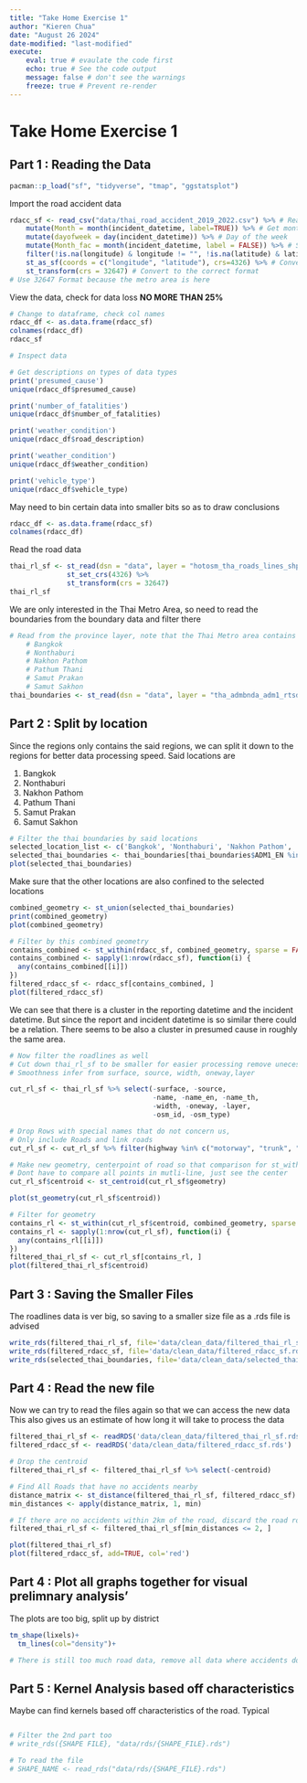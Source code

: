 ```yaml
---
title: "Take Home Exercise 1"
author: "Kieren Chua"
date: "August 26 2024"
date-modified: "last-modified"
execute: 
    eval: true # evaulate the code first
    echo: true # See the code output
    message: false # don't see the warnings
    freeze: true # Prevent re-render
---
```


# Take Home Exercise 1

## Part 1 : Reading the Data

```r
pacman::p_load("sf", "tidyverse", "tmap", "ggstatsplot")
```

Import the road accident data

```r
rdacc_sf <- read_csv("data/thai_road_accident_2019_2022.csv") %>% # Read the data
    mutate(Month = month(incident_datetime, label=TRUE)) %>% # Get month, set the date as factor by number
    mutate(dayofweek = day(incident_datetime)) %>% # Day of the week 
    mutate(Month_fac = month(incident_datetime, label = FALSE)) %>% # Sort by Factor setting label = FALSE
    filter(!is.na(longitude) & longitude != "", !is.na(latitude) & latitude != "") %>% # Filter for N.A. and empty values
    st_as_sf(coords = c("longitude", "latitude"), crs=4326) %>% # Convert to SF format
    st_transform(crs = 32647) # Convert to the correct format
# Use 32647 Format because the metro area is here
```

View the data, check for data loss **NO MORE THAN 25%**

```r
# Change to dataframe, check col names 
rdacc_df <- as.data.frame(rdacc_sf)
colnames(rdacc_df)
rdacc_sf
```

```r
# Inspect data

# Get descriptions on types of data types
print('presumed_cause')
unique(rdacc_df$presumed_cause)

print('number_of_fatalities')
unique(rdacc_df$number_of_fatalities)

print('weather_condition')
unique(rdacc_df$road_description)

print('weather_condition')
unique(rdacc_df$weather_condition)

print('vehicle_type')
unique(rdacc_df$vehicle_type)
```

May need to bin certain data into smaller bits so as to draw conclusions

```r
rdacc_df <- as.data.frame(rdacc_sf)
colnames(rdacc_df)
```

Read the road data

```r
thai_rl_sf <- st_read(dsn = "data", layer = "hotosm_tha_roads_lines_shp") %>%
              st_set_crs(4326) %>%
              st_transform(crs = 32647)
thai_rl_sf
```

We are only interested in the Thai Metro Area, so need to read the boundaries from the boundary data and filter there

```r
# Read from the province layer, note that the Thai Metro area contains only
    # Bangkok
    # Nonthaburi
    # Nakhon Pathom
    # Pathum Thani
    # Samut Prakan
    # Samut Sakhon
thai_boundaries <- st_read(dsn = "data", layer = "tha_admbnda_adm1_rtsd_20220121") %>% st_transform(crs = 32647)

```

## Part 2 : Split by location

Since the regions only contains the said regions, we can split it down to the regions for better data processing speed. Said locations are

1)  Bangkok
2)  Nonthaburi
3)  Nakhon Pathom
4)  Pathum Thani
5)  Samut Prakan
6)  Samut Sakhon

```r
# Filter the thai boundaries by said locations
selected_location_list <- c('Bangkok', 'Nonthaburi', 'Nakhon Pathom', 'Pathum Thani', 'Samut Prakan', 'Samut Sakhon')
selected_thai_boundaries <- thai_boundaries[thai_boundaries$ADM1_EN %in% selected_location_list,]
plot(selected_thai_boundaries)
```
Make sure that the other locations are also confined to the selected locations

```r
combined_geometry <- st_union(selected_thai_boundaries)
print(combined_geometry)
plot(combined_geometry)
```


```r
# Filter by this combined geometry
contains_combined <- st_within(rdacc_sf, combined_geometry, sparse = FALSE)
contains_combined <- sapply(1:nrow(rdacc_sf), function(i) {
  any(contains_combined[[i]])
})
filtered_rdacc_sf <- rdacc_sf[contains_combined, ]
plot(filtered_rdacc_sf)
```
We can see that there is a cluster in the reporting datetime and the incident datetime.
But since the report and incident datetime is so similar there could be a relation.
There seems to be also a cluster in presumed cause in roughly the same area.

```r
# Now filter the roadlines as well
# Cut down thai_rl_sf to be smaller for easier processing remove unecesarry columns
# Smoothness infer from surface, source, width, oneway,layer

cut_rl_sf <- thai_rl_sf %>% select(-surface, -source, 
                                   -name, -name_en, -name_th,
                                   -width, -oneway, -layer,
                                   -osm_id, -osm_type)

# Drop Rows with special names that do not concern us,
# Only include Roads and link roads
cut_rl_sf <- cut_rl_sf %>% filter(highway %in% c("motorway", "trunk", "primary", "secondary", "tertiary", "unclassified", "residential", "service", "motorway_link", "trunk_link", "primary_link", "secondary_link", "motorway_junction"))

# Make new geometry, centerpoint of road so that comparison for st_within is easier later
# Dont have to compare all points in mutli-line, just see the center
cut_rl_sf$centroid <- st_centroid(cut_rl_sf$geometry)

plot(st_geometry(cut_rl_sf$centroid))
```



```r
# Filter for geometry
contains_rl <- st_within(cut_rl_sf$centroid, combined_geometry, sparse = FALSE, prepared=TRUE)
contains_rl <- sapply(1:nrow(cut_rl_sf), function(i) {
  any(contains_rl[[i]])
})
filtered_thai_rl_sf <- cut_rl_sf[contains_rl, ]
plot(filtered_thai_rl_sf$centroid)
```
## Part 3 : Saving the Smaller Files

The roadlines data is ver big, so saving to a smaller size file as a .rds file is advised

```r
write_rds(filtered_thai_rl_sf, file='data/clean_data/filtered_thai_rl_sf.rds')
write_rds(filtered_rdacc_sf, file='data/clean_data/filtered_rdacc_sf.rds')
write_rds(selected_thai_boundaries, file='data/clean_data/selected_thai_boundaries.rds')
```

## Part 4 : Read the new file

Now we can try to read the files again so that we can access the new data
This also gives us an estimate of how long it will take to process the data

```r
filtered_thai_rl_sf <- readRDS('data/clean_data/filtered_thai_rl_sf.rds')
filtered_rdacc_sf <- readRDS('data/clean_data/filtered_rdacc_sf.rds')

# Drop the centroid
filtered_thai_rl_sf <- filtered_thai_rl_sf %>% select(-centroid)

# Find All Roads that have no accidents nearby
distance_matrix <- st_distance(filtered_thai_rl_sf, filtered_rdacc_sf)
min_distances <- apply(distance_matrix, 1, min)

# If there are no accidents within 2km of the road, discard the road row
filtered_thai_rl_sf <- filtered_thai_rl_sf[min_distances <= 2, ]

plot(filtered_thai_rl_sf)
plot(filtered_rdacc_sf, add=TRUE, col='red')
```

## Part 4 : Plot all graphs together for visual prelimnary analysis'

The plots are too big, split up by district

```r
tm_shape(lixels)+
  tm_lines(col="density")+
```

```r
# There is still too much road data, remove all data where accidents dont occur nearby

```

## Part 5 : Kernel Analysis based off characteristics

Maybe can find kernels based off characteristics of the road. Typical 

```r

```

```r
# Filter the 2nd part too
# write_rds({SHAPE FILE}, "data/rds/{SHAPE_FILE}.rds")
```

```r
# To read the file
# SHAPE_NAME <- read_rds("data/rds/{SHAPE_FILE}.rds")
```

